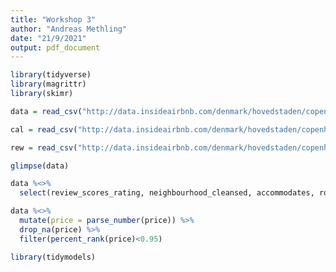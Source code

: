 ```yaml
---
title: "Workshop 3"
author: "Andreas Methling"
date: "21/9/2021"
output: pdf_document
---
```


```r
library(tidyverse)
library(magrittr)
library(skimr)

data = read_csv("http://data.insideairbnb.com/denmark/hovedstaden/copenhagen/2021-07-20/data/listings.csv.gz")

cal = read_csv("http://data.insideairbnb.com/denmark/hovedstaden/copenhagen/2021-07-20/data/calendar.csv.gz")

rew = read_csv("http://data.insideairbnb.com/denmark/hovedstaden/copenhagen/2021-07-20/data/reviews.csv.gz")
```

```r
glimpse(data)
```


```r
data %<>%
  select(review_scores_rating, neighbourhood_cleansed, accommodates, room_type, price, number_of_reviews)

data %<>% 
  mutate(price = parse_number(price)) %>%
  drop_na(price) %>% 
  filter(percent_rank(price)<0.95)
```

```r
library(tidymodels)
```

